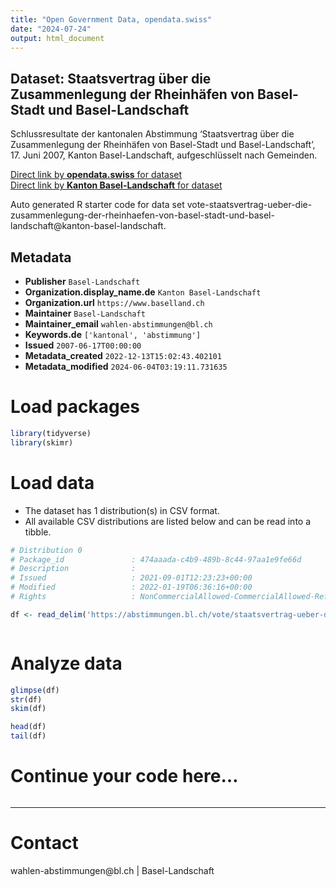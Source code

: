 ```yaml
---
title: "Open Government Data, opendata.swiss"
date: "2024-07-24"
output: html_document
---
```


## Dataset: Staatsvertrag über die Zusammenlegung der Rheinhäfen von Basel-Stadt und Basel-Landschaft

Schlussresultate der kantonalen Abstimmung 'Staatsvertrag über die Zusammenlegung der Rheinhäfen von Basel-Stadt und Basel-Landschaft', 17. Juni 2007, Kanton Basel-Landschaft, aufgeschlüsselt nach Gemeinden.

[Direct link by **opendata.swiss** for dataset](https://opendata.swiss/de/dataset/staatsvertrag-uber-die-zusammenlegung-der-rheinhafen-von-basel-stadt-und-basel-landschaft)<br>
[Direct link by **Kanton Basel-Landschaft** for dataset](https://abstimmungen.bl.ch/vote/staatsvertrag-ueber-die-zusammenlegung-der-rheinhaefen-von-basel-stadt-und-basel-landschaft/data)

Auto generated R starter code for data set vote-staatsvertrag-ueber-die-zusammenlegung-der-rheinhaefen-von-basel-stadt-und-basel-landschaft@kanton-basel-landschaft.

## Metadata

- **Publisher** `Basel-Landschaft`
- **Organization.display_name.de** `Kanton Basel-Landschaft`
- **Organization.url** `https://www.baselland.ch`
- **Maintainer** `Basel-Landschaft`
- **Maintainer_email** `wahlen-abstimmungen@bl.ch`
- **Keywords.de** `['kantonal', 'abstimmung']`
- **Issued** `2007-06-17T00:00:00`
- **Metadata_created** `2022-12-13T15:02:43.402101`
- **Metadata_modified** `2024-06-04T03:19:11.731635`


# Load packages

```r

library(tidyverse)
library(skimr)

```

# Load data

-   The dataset has 1 distribution(s) in CSV format.
-   All available CSV distributions are listed below and can be read into a tibble.

```r

# Distribution 0
# Package_id               : 474aaada-c4b9-489b-8c44-97aa1e9fe66d
# Description              : 
# Issued                   : 2021-09-01T12:23:23+00:00
# Modified                 : 2022-01-19T06:36:16+00:00
# Rights                   : NonCommercialAllowed-CommercialAllowed-ReferenceRequired

df <- read_delim('https://abstimmungen.bl.ch/vote/staatsvertrag-ueber-die-zusammenlegung-der-rheinhaefen-von-basel-stadt-und-basel-landschaft/data-csv')



```

# Analyze data

```r

glimpse(df)
str(df)
skim(df)

head(df)
tail(df)

```

# Continue your code here...

```r

```

------------------------------------------------------------------------

# Contact

wahlen-abstimmungen@bl.ch | Basel-Landschaft
